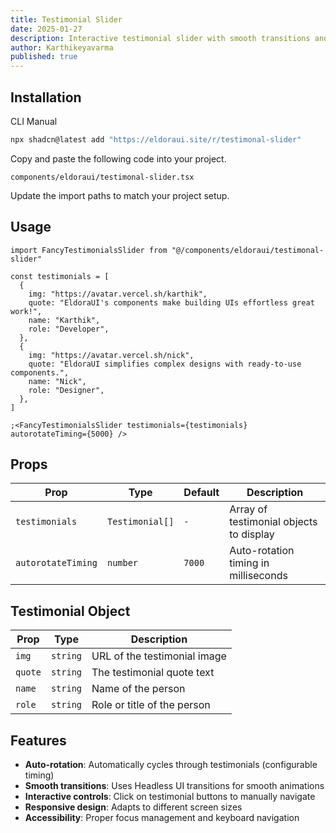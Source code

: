 ```yaml
---
title: Testimonial Slider
date: 2025-01-27
description: Interactive testimonial slider with smooth transitions and auto-rotation features.
author: Karthikeyavarma
published: true
---
```


<ComponentPreview name="testimonal-slider-demo" />

## Installation

<Tabs defaultValue="cli">

<TabsList>
  <TabsTrigger value="cli">CLI</TabsTrigger>
  <TabsTrigger value="manual">Manual</TabsTrigger>
</TabsList>
<TabsContent value="cli">

```bash
npx shadcn@latest add "https://eldoraui.site/r/testimonal-slider"
```

</TabsContent>

<TabsContent value="manual">

<Steps>

<Step>Copy and paste the following code into your project.</Step>

`components/eldoraui/testimonal-slider.tsx`

<ComponentSource name="testimonal-slider" />

<Step>Update the import paths to match your project setup.</Step>

</Steps>

</TabsContent>

</Tabs>

## Usage

```tsx showLineNumbers
import FancyTestimonialsSlider from "@/components/eldoraui/testimonal-slider"
```

```tsx showLineNumbers
const testimonials = [
  {
    img: "https://avatar.vercel.sh/karthik",
    quote: "EldoraUI's components make building UIs effortless great work!",
    name: "Karthik",
    role: "Developer",
  },
  {
    img: "https://avatar.vercel.sh/nick",
    quote: "EldoraUI simplifies complex designs with ready-to-use components.",
    name: "Nick",
    role: "Designer",
  },
]

;<FancyTestimonialsSlider testimonials={testimonials} autorotateTiming={5000} />
```

## Props

| Prop               | Type            | Default | Description                             |
| ------------------ | --------------- | ------- | --------------------------------------- |
| `testimonials`     | `Testimonial[]` | `-`     | Array of testimonial objects to display |
| `autorotateTiming` | `number`        | `7000`  | Auto-rotation timing in milliseconds    |

## Testimonial Object

| Prop    | Type     | Description                  |
| ------- | -------- | ---------------------------- |
| `img`   | `string` | URL of the testimonial image |
| `quote` | `string` | The testimonial quote text   |
| `name`  | `string` | Name of the person           |
| `role`  | `string` | Role or title of the person  |

## Features

- **Auto-rotation**: Automatically cycles through testimonials (configurable timing)
- **Smooth transitions**: Uses Headless UI transitions for smooth animations
- **Interactive controls**: Click on testimonial buttons to manually navigate
- **Responsive design**: Adapts to different screen sizes
- **Accessibility**: Proper focus management and keyboard navigation
